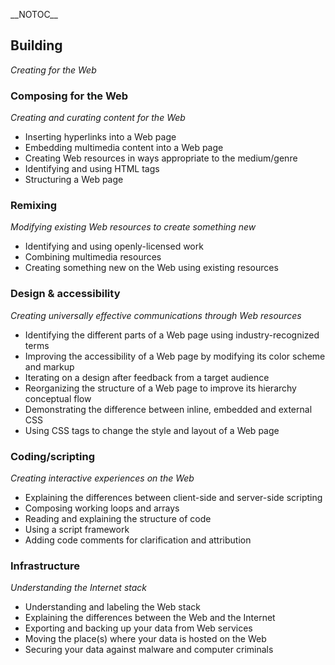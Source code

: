 __NOTOC__
== Building ==
''Creating for the Web''


=== Composing for the Web ===
''Creating and curating content for the Web''
* Inserting hyperlinks into a Web page
* Embedding multimedia content into a Web page
* Creating Web resources in ways appropriate to the medium/genre
* Identifying and using HTML tags
* Structuring a Web page


=== Remixing ===
''Modifying existing Web resources to create something new''
* Identifying and using openly-licensed work
* Combining multimedia resources
* Creating something new on the Web using existing resources


=== Design & accessibility ===
''Creating universally effective communications through Web resources''
* Identifying the different parts of a Web page using industry-recognized terms
* Improving the accessibility of a Web page by modifying its color scheme and markup
* Iterating on a design after feedback from a target audience
* Reorganizing the structure of a Web page to improve its hierarchy conceptual flow
* Demonstrating the difference between inline, embedded and external CSS
* Using CSS tags to change the style and layout of a Web page


=== Coding/scripting ===
''Creating interactive experiences on the Web''
* Explaining the differences between client-side and server-side scripting
* Composing working loops and arrays
* Reading and explaining the structure of code
* Using a script framework
* Adding code comments for clarification and attribution


=== Infrastructure ===
''Understanding the Internet stack''
* Understanding and labeling the Web stack
* Explaining the differences between the Web and the Internet
* Exporting and backing up your data from Web services
* Moving the place(s) where your data is hosted on the Web
* Securing your data against malware and computer criminals
